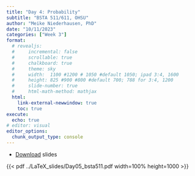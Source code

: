 ```yaml
---
title: "Day 4: Probability"
subtitle: "BSTA 511/611, OHSU"
author: "Meike Niederhausen, PhD"
date: "10/11/2023"
categories: ["Week 3"]
format: 
  # revealjs:
  #     incremental: false
  #     scrollable: true
  #     chalkboard: true
  #     theme: sky
  #     width:  1100 #1200 # 1050 #default 1050; ipad 3:4, 1600
  #     height: 825 #900 #800 #default 700; 788 for 3:4, 1200
  #     slide-number: true
  #     html-math-method: mathjax
  html:
    link-external-newwindow: true
    toc: true
execute:
  echo: true
# editor: visual
editor_options: 
  chunk_output_type: console
---
```



* [Download](../LaTeX_slides/Day05_bsta511.pdf) slides



{{< pdf ../LaTeX_slides/Day05_bsta511.pdf width=100% height=1000 >}}
